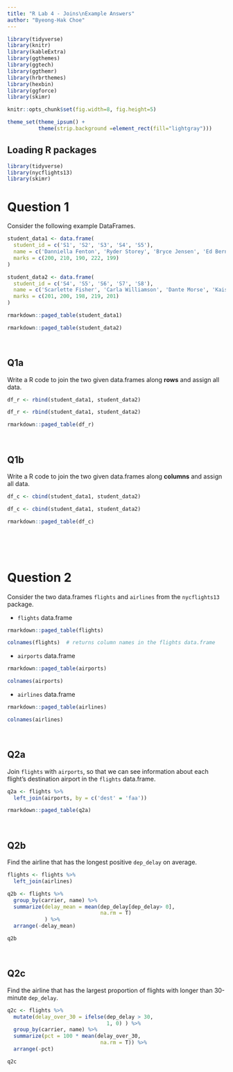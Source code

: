 ```yaml
---
title: "R Lab 4 - Joins\nExample Answers"
author: "Byeong-Hak Choe"
---
```


```r
library(tidyverse)
library(knitr)
library(kableExtra)
library(ggthemes)
library(ggtech)
library(ggthemr)
library(hrbrthemes)
library(hexbin)
library(ggforce)
library(skimr)

knitr::opts_chunk$set(fig.width=8, fig.height=5)  

theme_set(theme_ipsum() +
          theme(strip.background =element_rect(fill="lightgray")))


```

## Loading R packages

```r
library(tidyverse)
library(nycflights13)
library(skimr)
```


# Question 1


Consider the following example DataFrames.
```r
student_data1 <- data.frame(
  student_id = c('S1', 'S2', 'S3', 'S4', 'S5'),
  name = c('Danniella Fenton', 'Ryder Storey', 'Bryce Jensen', 'Ed Bernal', 'Kwame Morin'),
  marks = c(200, 210, 190, 222, 199)
)

student_data2 <- data.frame(
  student_id = c('S4', 'S5', 'S6', 'S7', 'S8'),
  name = c('Scarlette Fisher', 'Carla Williamson', 'Dante Morse', 'Kaiser William', 'Madeeha Preston'),
  marks = c(201, 200, 198, 219, 201)
)

```




```r
rmarkdown::paged_table(student_data1)
```


```r
rmarkdown::paged_table(student_data2)
```


<br>

## Q1a
Write a R code to join the two given data.frames along **rows** and assign all data.

```r
df_r <- rbind(student_data1, student_data2)
```

```r
df_r <- rbind(student_data1, student_data2)
```

```r
rmarkdown::paged_table(df_r)
```

<br>


## Q1b
Write a R code to join the two given data.frames along **columns** and assign all data.

```r
df_c <- cbind(student_data1, student_data2)
```

```r
df_c <- cbind(student_data1, student_data2)
```


```r
rmarkdown::paged_table(df_c)
```


<br><br><br>

# Question 2

Consider the two data.frames `flights` and `airlines` from the `nycflights13` package.


- `flights` data.frame
```r
rmarkdown::paged_table(flights)
```

```r
colnames(flights)  # returns column names in the flights data.frame
```


- `airports` data.frame

```r
rmarkdown::paged_table(airports)
```

```r
colnames(airports)
```


- `airlines` data.frame

```r
rmarkdown::paged_table(airlines)
```

```r
colnames(airlines)
```

<br>

## Q2a

Join `flights` with `airports`, so that we can see information about each flight's destination airport in the `flights` data.frame.

```r
q2a <- flights %>% 
  left_join(airports, by = c('dest' = 'faa'))
```

```r
rmarkdown::paged_table(q2a)
```

<br>

## Q2b

Find the airline that has the longest positive `dep_delay` on average.

```r
flights <- flights %>% 
  left_join(airlines)

q2b <- flights %>% 
  group_by(carrier, name) %>% 
  summarize(delay_mean = mean(dep_delay[dep_delay> 0],
                              na.rm = T)
            ) %>% 
  arrange(-delay_mean)

q2b
```


<br>

## Q2c

Find the airline that has the largest proportion of flights with longer than 30-minute `dep_delay`.


```r
q2c <- flights %>% 
  mutate(delay_over_30 = ifelse(dep_delay > 30, 
                                1, 0) ) %>% 
  group_by(carrier, name) %>% 
  summarize(pct = 100 * mean(delay_over_30,
                              na.rm = T)) %>% 
  arrange(-pct)

q2c
```

